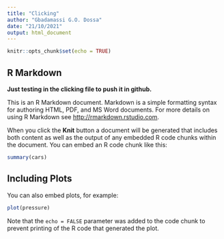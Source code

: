 ```yaml
---
title: "Clicking"
author: "Gbadamassi G.O. Dossa"
date: "21/10/2021"
output: html_document
---
```


```r
knitr::opts_chunk$set(echo = TRUE)
```

## R Markdown


**Just testing in the clicking file to push it in github.**

This is an R Markdown document. Markdown is a simple formatting syntax for authoring HTML, PDF, and MS Word documents. For more details on using R Markdown see <http://rmarkdown.rstudio.com>.

When you click the **Knit** button a document will be generated that includes both content as well as the output of any embedded R code chunks within the document. You can embed an R code chunk like this:

```r
summary(cars)
```

## Including Plots

You can also embed plots, for example:

```r
plot(pressure)
```

Note that the `echo = FALSE` parameter was added to the code chunk to prevent printing of the R code that generated the plot.

